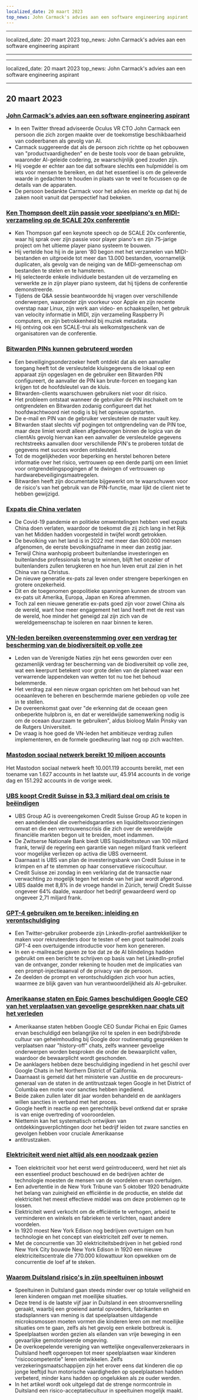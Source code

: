 ```yaml
---
localized_date: 20 maart 2023
top_news: John Carmack's advies aan een software engineering aspirant
---
```


---

localized_date: 20 maart 2023
top_news: John Carmack's advies aan een software engineering aspirant

---

---

localized_date: 20 maart 2023
top_news: John Carmack's advies aan een software engineering aspirant

---



<CallToAction />

<Steps>

## 20 maart 2023

### [John Carmack's advies aan een software engineering aspirant](https://twitter.com/ID_AA_Carmack/status/1637087219591659520?ref=hackernewsgpt.com)

- In een Twitter thread adviseerde Oculus VR CTO John Carmack een persoon die zich zorgen maakte over de toekomstige beschikbaarheid van codeerbanen als gevolg van AI.
- Carmack suggereerde dat als de persoon zich richtte op het opbouwen van "productvaardigheden" en de beste tools voor de baan gebruikte, waaronder AI-geleide codering, ze waarschijnlijk goed zouden zijn.
- Hij voegde er echter aan toe dat software slechts een hulpmiddel is om iets voor mensen te bereiken, en dat het essentieel is om de geleverde waarde in gedachten te houden in plaats van te veel te focussen op de details van de apparaten.
- De persoon bedankte Carmack voor het advies en merkte op dat hij de zaken nooit vanuit dat perspectief had bekeken.

### [Ken Thompson deelt zijn passie voor speelpiano's en MIDI-verzameling op de SCALE 20x conferentie](https://www.youtube.com/watch?v=kaandEt_pKw&ref=hackernewsgpt.com)

- Ken Thompson gaf een keynote speech op de SCALE 20x conferentie, waar hij sprak over zijn passie voor player piano's en zijn 75-jarige project om het ultieme player piano systeem te bouwen.
- Hij vertelde hoe hij in de jaren '80 begon met het verzamelen van MIDI-bestanden en uitgroeide tot meer dan 13.000 bestanden, voornamelijk duplicaten, als gevolg van de neiging van de MIDI-gemeenschap om bestanden te stelen en te hamsteren.
- Hij selecteerde enkele individuele bestanden uit de verzameling en verwerkte ze in zijn player piano systeem, dat hij tijdens de conferentie demonstreerde.
- Tijdens de Q&A sessie beantwoordde hij vragen over verschillende onderwerpen, waaronder zijn voorkeur voor Apple en zijn recente overstap naar Linux, zijn werk aan video- en schaakspellen, het gebruik van velocity informatie in MIDI, zijn verzameling Raspberry Pi computers, en zijn betrokkenheid bij muziek metadata.
- Hij ontving ook een SCALE-trui als welkomstgeschenk van de organisatoren van de conferentie.

### [Bitwarden PINs kunnen gebruteerd worden](https://ambiso.github.io/bitwarden-pin/?ref=hackernewsgpt.com)

- Een beveiligingsonderzoeker heeft ontdekt dat als een aanvaller toegang heeft tot de versleutelde kluisgegevens die lokaal op een apparaat zijn opgeslagen en de gebruiker een Bitwarden PIN configureert, de aanvaller de PIN kan brute-forcen en toegang kan krijgen tot de hoofdsleutel van de kluis.
- Bitwarden-clients waarschuwen gebruikers niet voor dit risico.
- Het probleem ontstaat wanneer de gebruiker de PIN inschakelt om te ontgrendelen en Bitwarden zodanig configureert dat het hoofdwachtwoord niet nodig is bij het opnieuw opstarten.
- De e-mail en PIN van de gebruiker versleutelen de master vault key.
- Bitwarden staat slechts vijf pogingen tot ontgrendeling van de PIN toe, maar deze limiet wordt alleen afgedwongen binnen de logica van de clientAls gevolg hiervan kan een aanvaller de versleutelde gegevens rechtstreeks aanvallen door verschillende PIN's te proberen totdat de gegevens met succes worden ontsleuteld.
- Tot de mogelijkheden voor beperking en herstel behoren betere informatie over het risico, vertrouwen op een derde partij om een limiet voor ontgrendelingspogingen af te dwingen of vertrouwen op hardwarebeveiligingsmaatregelen.
- Bitwarden heeft zijn documentatie bijgewerkt om te waarschuwen voor de risico's van het gebruik van de PIN-functie, maar lijkt de client niet te hebben gewijzigd.

### [Expats die China verlaten](https://www.persuasion.community/p/leaving-china?ref=hackernewsgpt.com)

- De Covid-19 pandemie en politieke omwentelingen hebben veel expats China doen verlaten, waardoor de toekomst die zij zich lang in het Rijk van het Midden hadden voorgesteld in twijfel wordt getrokken.
- De bevolking van het land is in 2022 met meer dan 800.000 mensen afgenomen, de eerste bevolkingsafname in meer dan zestig jaar.
- Terwijl China wanhopig probeert buitenlandse investeringen en buitenlandse professionals terug te winnen, blijft het onzeker of buitenlanders zullen terugkeren en hoe hun leven eruit zal zien in het China van na Christus.
- De nieuwe generatie ex-pats zal leven onder strengere beperkingen en grotere onzekerheid.
- Dit en de toegenomen geopolitieke spanningen kunnen de stroom van ex-pats uit Amerika, Europa, Japan en Korea afremmen.
- Toch zal een nieuwe generatie ex-pats goed zijn voor zowel China als de wereld, want hoe meer engagement het land heeft met de rest van de wereld, hoe minder het geneigd zal zijn zich van de wereldgemeenschap te isoleren en naar binnen te keren.

### [VN-leden bereiken overeenstemming over een verdrag ter bescherming van de biodiversiteit op volle zee](https://apnews.com/article/un-oceans-biodiversity-treaty-0b024fa07e8c1947236d8b8491ebf92c?ref=hackernewsgpt.com)

- Leden van de Verenigde Naties zijn het eens geworden over een gezamenlijk verdrag ter bescherming van de biodiversiteit op volle zee, wat een keerpunt betekent voor grote delen van de planeet waar een verwarrende lappendeken van wetten tot nu toe het behoud belemmerde.
- Het verdrag zal een nieuw orgaan oprichten om het behoud van het oceaanleven te beheren en beschermde mariene gebieden op volle zee in te stellen.
- De overeenkomst gaat over "de erkenning dat de oceaan geen onbeperkte hulpbron is, en dat er wereldwijde samenwerking nodig is om de oceaan duurzaam te gebruiken", aldus bioloog Malin Pinsky van de Rutgers Universiteit.
- De vraag is hoe goed de VN-leden het ambitieuze verdrag zullen implementeren, en de formele goedkeuring laat nog op zich wachten.

### [Mastodon sociaal netwerk bereikt 10 miljoen accounts](https://mastodon.social/@mastodonusercount/110051957865629817?ref=hackernewsgpt.com)

Het Mastodon sociaal netwerk heeft 10.001.119 accounts bereikt, met een toename van 1.627 accounts in het laatste uur, 45.914 accounts in de vorige dag en 151.292 accounts in de vorige week.

### [UBS koopt Credit Suisse in $3,3 miljard deal om crisis te beëindigen](https://www.bloomberg.com/news/articles/2023-03-19/ubs-agrees-to-buy-credit-suisse-in-historic-deal-to-end-crisis?ref=hackernewsgpt.com)

- UBS Group AG is overeengekomen Credit Suisse Group AG te kopen in een aandelendeal die overheidsgaranties en liquiditeitsvoorzieningen omvat en die een vertrouwenscrisis die zich over de wereldwijde financiële markten begon uit te breiden, moet indammen.
- De Zwitserse Nationale Bank biedt UBS liquiditeitssteun van 100 miljard frank, terwijl de regering een garantie van negen miljard frank verleent voor mogelijke verliezen op activa die UBS overneemt.
- Daarnaast is UBS van plan de investeringsbank van Credit Suisse in te krimpen en af te stemmen op haar conservatieve risicocultuur.
- Credit Suisse zei zondag in een verklaring dat de transactie naar verwachting zo mogelijk tegen het einde van het jaar wordt afgerond.
- UBS daalde met 8,8% in de vroege handel in Zürich, terwijl Credit Suisse ongeveer 64% daalde, waardoor het bedrijf gewaardeerd werd op ongeveer 2,71 miljard frank.

### [GPT-4 gebruiken om te bereiken: inleiding en verontschuldiging](https://twitter.com/brdskggs/status/1637114268876144640?ref=hackernewsgpt.com)

- Een Twitter-gebruiker probeerde zijn LinkedIn-profiel aantrekkelijker te maken voor rekruteerders door te testen of een groot taalmodel zoals GPT-4 een overtuigende introductie voor hem kon genereren.
- In een e-mailreactie gaven ze toe dat ze de AI blindelings hadden gebruikt om een bericht te schrijven op basis van het LinkedIn-profiel van de ontvanger, zonder rekening te houden met de implicaties van een prompt-injectieaanval of de privacy van de persoon.
- Ze deelden de prompt en verontschuldigden zich voor hun acties, waarmee ze blijk gaven van hun verantwoordelijkheid als AI-gebruiker.

### [Amerikaanse staten en Epic Games beschuldigen Google CEO van het verplaatsen van gevoelige gesprekken naar chats uit het verleden](http://www.fosspatents.com/2023/03/us-states-epic-games-others-accuse.html?ref=hackernewsgpt.com)

- Amerikaanse staten hebben Google CEO Sundar Pichai en Epic Games ervan beschuldigd een belangrijke rol te spelen in een bedrijfsbrede cultuur van geheimhouding bij Google door routinematig gesprekken te verplaatsen naar "history-off" chats, zelfs wanneer gevoelige onderwerpen worden besproken die onder de bewaarplicht vallen, waardoor de bewaarplicht wordt geschonden.
- De aanklagers hebben deze beschuldiging ingediend in het geschil over Google Chats in het Northern District of California.
- Daarnaast is gemeld dat het ministerie van Justitie en de procureurs-generaal van de staten in de antitrustzaak tegen Google in het District of Columbia een motie voor sancties hebben ingediend.
- Beide zaken zullen later dit jaar worden behandeld en de aanklagers willen sancties in verband met het proces.
- Google heeft in reactie op een gerechtelijk bevel ontkend dat er sprake is van enige overtreding of vooroordelen.
- Niettemin kan het systematisch ontwijken van ontdekkingsverplichtingen door het bedrijf leiden tot zware sancties en gevolgen hebben voor cruciale Amerikaanse
- antitrustzaken.

### [Elektriciteit werd niet altijd als een noodzaak gezien](https://www.smithsonianmag.com/smart-news/people-had-to-be-convinced-of-the-usefulness-of-electricity-21221094/?ref=hackernewsgpt.com)

- Toen elektriciteit voor het eerst werd geïntroduceerd, werd het niet als een essentieel product beschouwd en de bedrijven achter de technologie moesten de mensen van de voordelen ervan overtuigen.
- Een advertentie in de New York Tribune van 5 oktober 1920 benadrukte het belang van zuinigheid en efficiëntie in de productie, en stelde dat elektriciteit het meest effectieve middel was om deze problemen op te lossen.
- Elektriciteit werd verkocht om de efficiëntie te verhogen, arbeid te verminderen en winkels en fabrieken te verlichten, naast andere voordelen.
- In 1920 moest New York Edison nog bedrijven overtuigen om hun technologie en het concept van elektriciteit zelf over te nemen.
- Met de concurrentie van 30 elektriciteitsbedrijven in het gebied rond New York City bouwde New York Edison in 1920 een nieuwe elektriciteitscentrale die 770.000 kilowattuur kon opwekken om de concurrentie de loef af te steken.

### [Waarom Duitsland risico's in zijn speeltuinen inbouwt](https://www.theguardian.com/world/2021/oct/24/why-germany-is-building-risk-into-its-playgrounds?ref=hackernewsgpt.com)

- Speeltuinen in Duitsland gaan steeds minder over op totale veiligheid en leren kinderen omgaan met moeilijke situaties.
- Deze trend is de laatste vijf jaar in Duitsland in een stroomversnelling geraakt, waarbij een groeiend aantal opvoeders, fabrikanten en stadsplanners van mening is dat speelplaatsen uitdagende microkosmossen moeten vormen die kinderen leren om met moeilijke situaties om te gaan, zelfs als het gevolg een enkele botbreuk is.
- Speelplaatsen worden gezien als eilanden van vrije beweging in een gevaarlijke gemotoriseerde omgeving.
- De overkoepelende vereniging van wettelijke ongevallenverzekeraars in Duitsland heeft opgeroepen tot meer speelplaatsen waar kinderen "risicocompetentie" leren ontwikkelen. Zelfs verzekeringsmaatschappijen zijn het erover eens dat kinderen die op jonge leeftijd hun motorische vaardigheden op speelplaatsen hadden verbeterd, minder kans hadden op ongelukken als ze ouder werden.
- In het artikel wordt ook uitgelegd dat de strenge normcontrole in Duitsland een risico-acceptatiecultuur in speeltuinen mogelijk maakt.

</Steps>
